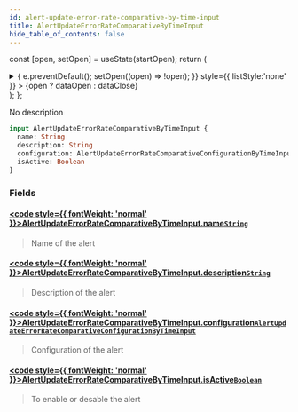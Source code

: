 ```yaml
---
id: alert-update-error-rate-comparative-by-time-input
title: AlertUpdateErrorRateComparativeByTimeInput
hide_table_of_contents: false
---
```






const [open, setOpen] = useState(startOpen);
return (
<details {...(open ? { open: true } : {})} className="details" style={{ border:'none', boxShadow:'none', background:'var(--ifm-background-color)' }}>
<summary
onClick={(e) => {
e.preventDefault();
setOpen((open) => !open);
}}
style={{ listStyle:'none' }} >
{open ? dataOpen : dataClose}
</summary>
{open && children}
</details>
);
};

No description

```graphql
input AlertUpdateErrorRateComparativeByTimeInput {
  name: String
  description: String
  configuration: AlertUpdateErrorRateComparativeConfigurationByTimeInput
  isActive: Boolean
}
```

### Fields

#### [<code style={{ fontWeight: 'normal' }}>AlertUpdateErrorRateComparativeByTimeInput.<b>name</b></code>](#)<Bullet />[`String`](/api/scalars/string) <Badge class="badge badge--secondary" text="scalar"/>

> Name of the alert

#### [<code style={{ fontWeight: 'normal' }}>AlertUpdateErrorRateComparativeByTimeInput.<b>description</b></code>](#)<Bullet />[`String`](/api/scalars/string) <Badge class="badge badge--secondary" text="scalar"/>

> Description of the alert

#### [<code style={{ fontWeight: 'normal' }}>AlertUpdateErrorRateComparativeByTimeInput.<b>configuration</b></code>](#)<Bullet />[`AlertUpdateErrorRateComparativeConfigurationByTimeInput`](/api/inputs/alert-update-error-rate-comparative-configuration-by-time-input) <Badge class="badge badge--secondary" text="input"/>

> Configuration of the alert

#### [<code style={{ fontWeight: 'normal' }}>AlertUpdateErrorRateComparativeByTimeInput.<b>isActive</b></code>](#)<Bullet />[`Boolean`](/api/scalars/boolean) <Badge class="badge badge--secondary" text="scalar"/>

> To enable or desable the alert
